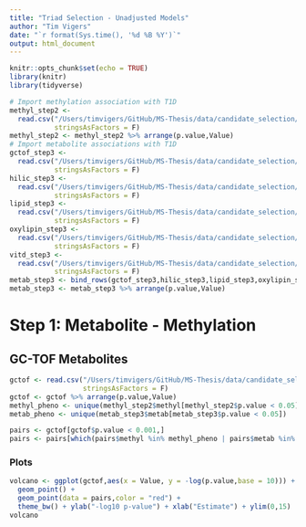 ```yaml
---
title: "Triad Selection - Unadjusted Models"
author: "Tim Vigers"
date: "`r format(Sys.time(), '%d %B %Y')`"
output: html_document
---
```


```r
knitr::opts_chunk$set(echo = TRUE)
library(knitr)
library(tidyverse)
```

```r
# Import methylation association with T1D
methyl_step2 <- 
  read.csv("/Users/timvigers/GitHub/MS-Thesis/data/candidate_selection/step_2/methyl_adj.csv",
           stringsAsFactors = F)
methyl_step2 <- methyl_step2 %>% arrange(p.value,Value)
# Import metabolite associations with T1D
gctof_step3 <- 
  read.csv("/Users/timvigers/GitHub/MS-Thesis/data/candidate_selection/step_3/gctof_adj.csv",
           stringsAsFactors = F)
hilic_step3 <- 
  read.csv("/Users/timvigers/GitHub/MS-Thesis/data/candidate_selection/step_3/hilic_adj.csv",
           stringsAsFactors = F)
lipid_step3 <- 
  read.csv("/Users/timvigers/GitHub/MS-Thesis/data/candidate_selection/step_3/lipid_adj.csv",
           stringsAsFactors = F)
oxylipin_step3 <- 
  read.csv("/Users/timvigers/GitHub/MS-Thesis/data/candidate_selection/step_3/oxylipin_adj.csv",
           stringsAsFactors = F)
vitd_step3 <- 
  read.csv("/Users/timvigers/GitHub/MS-Thesis/data/candidate_selection/step_3/vitd_adj.csv",
           stringsAsFactors = F)
metab_step3 <- bind_rows(gctof_step3,hilic_step3,lipid_step3,oxylipin_step3,vitd_step3)
metab_step3 <- metab_step3 %>% arrange(p.value,Value)
```

# Step 1: Metabolite - Methylation

## GC-TOF Metabolites

```r
gctof <- read.csv("/Users/timvigers/GitHub/MS-Thesis/data/candidate_selection/step_1/sv/gctof_SV_unadj_scaled.csv",
                  stringsAsFactors = F)
gctof <- gctof %>% arrange(p.value,Value)
methyl_pheno <- unique(methyl_step2$methyl[methyl_step2$p.value < 0.05])
metab_pheno <- unique(metab_step3$metab[metab_step3$p.value < 0.05])

pairs <- gctof[gctof$p.value < 0.001,]
pairs <- pairs[which(pairs$methyl %in% methyl_pheno | pairs$metab %in% metab_pheno),]
```

### Plots

```r
volcano <- ggplot(gctof,aes(x = Value, y = -log(p.value,base = 10))) +
  geom_point() + 
  geom_point(data = pairs,color = "red") +
  theme_bw() + ylab("-log10 p-value") + xlab("Estimate") + ylim(0,15)
volcano
```

